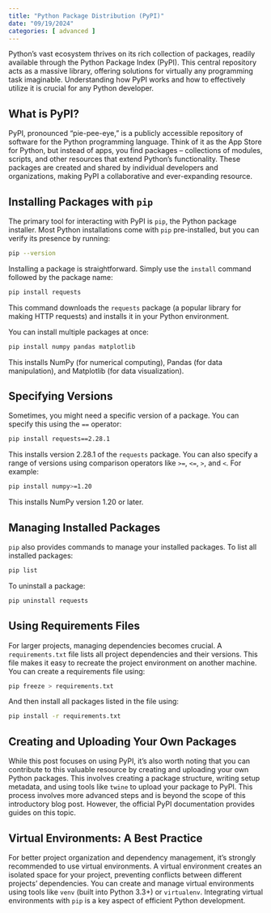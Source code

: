 ```yaml
---
title: "Python Package Distribution (PyPI)"
date: "09/19/2024"
categories: [ advanced ]
---
```



Python's vast ecosystem thrives on its rich collection of packages, readily available through the Python Package Index (PyPI).  This central repository acts as a massive library, offering solutions for virtually any programming task imaginable.  Understanding how PyPI works and how to effectively utilize it is crucial for any Python developer.

## What is PyPI?

PyPI, pronounced "pie-pee-eye," is a publicly accessible repository of software for the Python programming language.  Think of it as the App Store for Python, but instead of apps, you find packages – collections of modules, scripts, and other resources that extend Python's functionality.  These packages are created and shared by individual developers and organizations, making PyPI a collaborative and ever-expanding resource.


## Installing Packages with `pip`

The primary tool for interacting with PyPI is `pip`, the Python package installer.  Most Python installations come with `pip` pre-installed, but you can verify its presence by running:

```bash
pip --version
```

Installing a package is straightforward.  Simply use the `install` command followed by the package name:

```bash
pip install requests
```

This command downloads the `requests` package (a popular library for making HTTP requests) and installs it in your Python environment.

You can install multiple packages at once:

```bash
pip install numpy pandas matplotlib
```

This installs NumPy (for numerical computing), Pandas (for data manipulation), and Matplotlib (for data visualization).

## Specifying Versions

Sometimes, you might need a specific version of a package.  You can specify this using the `==` operator:

```bash
pip install requests==2.28.1
```

This installs version 2.28.1 of the `requests` package. You can also specify a range of versions using comparison operators like `>=`, `<=`, `>`, and `<`.  For example:

```bash
pip install numpy>=1.20
```

This installs NumPy version 1.20 or later.


##  Managing Installed Packages

`pip` also provides commands to manage your installed packages. To list all installed packages:

```bash
pip list
```

To uninstall a package:

```bash
pip uninstall requests
```


##  Using Requirements Files

For larger projects, managing dependencies becomes crucial.  A `requirements.txt` file lists all project dependencies and their versions.  This file makes it easy to recreate the project environment on another machine.  You can create a requirements file using:

```bash
pip freeze > requirements.txt
```

And then install all packages listed in the file using:

```bash
pip install -r requirements.txt
```


##  Creating and Uploading Your Own Packages

While this post focuses on using PyPI, it's also worth noting that you can contribute to this valuable resource by creating and uploading your own Python packages. This involves creating a package structure, writing setup metadata, and using tools like `twine` to upload your package to PyPI.  This process involves more advanced steps and is beyond the scope of this introductory blog post.  However, the official PyPI documentation provides  guides on this topic.


## Virtual Environments: A Best Practice

For better project organization and dependency management, it's strongly recommended to use virtual environments.  A virtual environment creates an isolated space for your project, preventing conflicts between different projects' dependencies. You can create and manage virtual environments using tools like `venv` (built into Python 3.3+) or `virtualenv`.  Integrating virtual environments with `pip` is a key aspect of efficient Python development.

